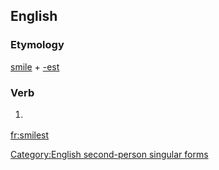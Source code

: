 ==English==

===Etymology===
[[smile]] + [[-est]]

===Verb===
{{infl|en|verb form}}

# {{archaic}} {{form of|Second-person singular simple present form of|smile}}

[[Category:English second-person singular forms]]

[[fr:smilest]]